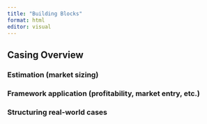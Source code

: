 ```yaml
---
title: "Building Blocks"
format: html
editor: visual
---
```


## Casing Overview

### Estimation (market sizing)

### Framework application (profitability, market entry, etc.)

### Structuring real-world cases